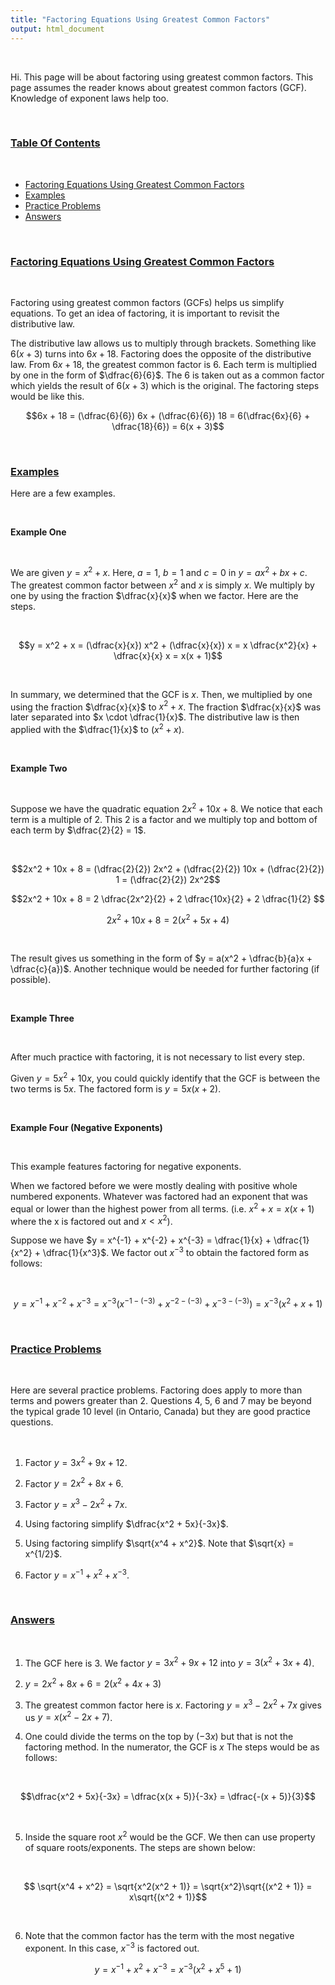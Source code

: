 ```yaml
---
title: "Factoring Equations Using Greatest Common Factors"
output: html_document
---
```


&nbsp;

Hi. This page will be about factoring using greatest common factors. This page assumes the reader knows about greatest common factors (GCF). Knowledge of exponent laws help too.

&nbsp;

### <u>Table Of Contents</u>


&nbsp;

* <a href="#gcf">Factoring Equations Using Greatest Common Factors</a>
* <a href="#examples">Examples</a>
* <a href="#practice">Practice Problems</a>
* <a href="#answers">Answers</a>

&nbsp;

<a name="gcf"></a>

### <u>Factoring Equations Using Greatest Common Factors</u>

&nbsp;

Factoring using greatest common factors (GCFs) helps us simplify equations. To get an idea of factoring, it is important to revisit the distributive law.

The distributive law allows us to multiply through brackets. Something like $6(x + 3)$ turns into $6x + 18$. Factoring does the opposite of the distributive law. From $6x + 18$, the greatest common factor is 6. Each term is multiplied by one in the form of $\dfrac{6}{6}$. The 6 is taken out as a common factor which yields the result of $6(x + 3)$ which is the original. The factoring steps would be like this.

$$6x + 18 = (\dfrac{6}{6}) 6x + (\dfrac{6}{6}) 18 = 6(\dfrac{6x}{6} + \dfrac{18}{6}) = 6(x + 3)$$

&nbsp;

<a name="examples"></a>

### <u>Examples</u>


Here are a few examples.

&nbsp;

**Example One**

&nbsp;

We are given $y = x^2 + x$. Here, $a = 1$, $b = 1$ and $c = 0$ in $y = ax^2 + bx + c$. The greatest common factor between $x^2$ and $x$ is simply $x$. We multiply by one by using the fraction $\dfrac{x}{x}$ when we factor. Here are the steps.

&nbsp;

$$y = x^2 + x = (\dfrac{x}{x}) x^2 + (\dfrac{x}{x}) x = x \dfrac{x^2}{x} + \dfrac{x}{x} x = x(x + 1)$$

&nbsp;

In summary, we determined that the GCF is $x$. Then, we multiplied by one using the fraction $\dfrac{x}{x}$ to $x^2 + x$. The fraction $\dfrac{x}{x}$ was later separated into $x \cdot \dfrac{1}{x}$. The distributive law is then applied with the $\dfrac{1}{x}$ to $(x^2 + x)$.

&nbsp;

**Example Two**

&nbsp;

Suppose we have the quadratic equation $2x^2 + 10x + 8$. We notice that each term is a multiple of 2. This 2 is a factor and we multiply top and bottom of each term by $\dfrac{2}{2} = 1$.

&nbsp;

$$2x^2 + 10x + 8 = (\dfrac{2}{2}) 2x^2 + (\dfrac{2}{2}) 10x + (\dfrac{2}{2}) 1 = (\dfrac{2}{2}) 2x^2$$

$$2x^2 + 10x + 8 = 2 \dfrac{2x^2}{2} + 2 \dfrac{10x}{2} + 2 \dfrac{1}{2} $$

$$2x^2 + 10x + 8 = 2 (x^2 + 5x + 4) $$

&nbsp;

The result gives us something in the form of $y = a(x^2 + \dfrac{b}{a}x + \dfrac{c}{a})$. Another technique would be needed for further factoring (if possible).

&nbsp;

**Example Three**

&nbsp;

After much practice with factoring, it is not necessary to list every step.

Given $y = 5x^2 + 10x$, you could quickly identify that the GCF is between the two terms is $5x$. The factored form is $y = 5x(x + 2)$.

&nbsp;


**Example Four (Negative Exponents)**

&nbsp;

This example features factoring for negative exponents.

When we factored before we were mostly dealing with positive whole numbered exponents. Whatever was factored had an exponent that was equal or lower than the highest power from all terms. (i.e. $x^2 + x = x(x + 1)$ where the x is factored out and $x < x^2$).

Suppose we have $y = x^{-1} + x^{-2} + x^{-3} = \dfrac{1}{x} + \dfrac{1}{x^2} + \dfrac{1}{x^3}$. We factor out $x^{-3}$ to obtain the factored form as follows:

&nbsp;

$$y = x^{-1} + x^{-2} + x^{-3} = x^{-3}(x^{-1 - (-3)} + x^{-2 - (-3)} + x^{-3 - (-3)}) = x^{-3}(x^{2} + x + 1)$$

&nbsp;

<a name="practice"></a>

### <u>Practice Problems</u>

&nbsp;

Here are several practice problems. Factoring does apply to more than terms and powers greater than 2. Questions 4, 5, 6 and 7 may be beyond the typical grade 10 level (in Ontario, Canada) but they are good practice questions.

&nbsp;

1) Factor $y = 3x^2 + 9x + 12$.

2) Factor $y = 2x^2 + 8x + 6$.

3) Factor $y = x^3 - 2x^2 + 7x$.

4) Using factoring simplify $\dfrac{x^2 + 5x}{-3x}$.

5) Using factoring simplify $\sqrt{x^4 + x^2}$. Note that $\sqrt{x} = x^{1/2}$.

6) Factor $y = x^{-1} + x^{2} + x^{-3}$.

&nbsp;

<a name="answers"></a>


### <u>Answers</u>

&nbsp;

1) The GCF here is 3. We factor $y = 3x^2 + 9x + 12$ into $y = 3(x^2 + 3x + 4)$.

2) $y = 2x^2 + 8x + 6 = 2(x^2 + 4x + 3)$

3) The greatest common factor here is $x$. Factoring $y = x^3 - 2x^2 + 7x$ gives us $y = x(x^2 -2x + 7)$.

4) One could divide the terms on the top by ($-3x$) but that is not the factoring method. In the numerator, the GCF is $x$ The steps would be as follows:

&nbsp;

$$\dfrac{x^2 + 5x}{-3x} = \dfrac{x(x + 5)}{-3x} = \dfrac{-(x + 5)}{3}$$

&nbsp;

5) Inside the square root $x^2$ would be the GCF. We then can use property of square roots/exponents. The steps are shown below:

&nbsp;

$$ \sqrt{x^4 + x^2} = \sqrt{x^2(x^2 + 1)} = \sqrt{x^2}\sqrt{(x^2 + 1)} = x\sqrt{(x^2 + 1)}$$

&nbsp;

6) Note that the common factor has the term with the most negative exponent. In this case, $x^{-3}$ is factored out.

$$y = x^{-1} + x^{2} + x^{-3} = x^{-3}(x^2 + x^5 + 1)$$
